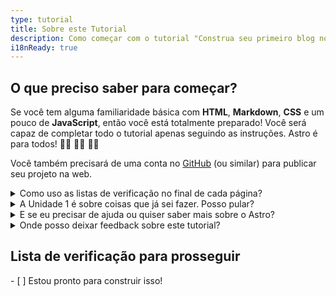 ```yaml
---
type: tutorial
title: Sobre este Tutorial
description: Como começar com o tutorial "Construa seu primeiro blog no Astro".
i18nReady: true
---
```


## O que preciso saber para começar?

Se você tem alguma familiaridade básica com **HTML**, **Markdown**, **CSS** e um pouco de **JavaScript**, então você está totalmente preparado! Você será capaz de completar todo o tutorial apenas seguindo as instruções. Astro é para todos! 🧑‍🚀 👩‍🚀 👨‍🚀 

Você também precisará de uma conta no [GitHub](https://github.com) (ou similar) para publicar seu projeto na web.

<details>
<summary>Como uso as listas de verificação no final de cada página?</summary>

Você as marca!

No final de cada página, você encontrará uma lista de tarefas clicável das atividades que agora deve ser capaz de fazer. Marque esses itens para ver seu progresso no Rastreador de Tutorial.

Usar o rastreador é opcional, mas pode ajudá-lo a lembrar seu lugar se você completar o tutorial em várias visitas. Você também pode deixar algumas listas em branco como lembrete das unidades que deseja revisitar mais tarde.

(Esses dados são salvos apenas no armazenamento local do seu navegador e não estão disponíveis em outros lugares. Nenhum dado é enviado ou armazenado pelo Astro.)
</details>

<details>
<summary>A Unidade 1 é sobre coisas que já sei fazer. Posso pular?</summary>

Você pode usar as lições dentro da [Unidade 1](/en/tutorial/1-setup/) para garantir que possui as ferramentas de desenvolvimento e contas online necessárias para completar o tutorial. Ele o guiará na criação de um novo projeto Astro, armazenando-o no GitHub e implantando-o no Netlify.

Se você [criar um novo projeto Astro vazio](/en/install/auto/) e estiver confortável com sua configuração, pode pular com segurança para a [Unidade 2](/en/tutorial/2-pages/) onde começará a criar novas páginas em seu projeto.
</details>

<details>
<summary>E se eu precisar de ajuda ou quiser saber mais sobre o Astro?</summary>

Nosso [amigável servidor Discord do Astro](https://astro.build/chat) é o lugar ideal!

Entre no canal do fórum de suporte para fazer perguntas ou diga oi e converse em `#general` ou `#off-topic`.
</details>

<details>
<summary>Onde posso deixar feedback sobre este tutorial?</summary>

Este tutorial é um projeto da nossa equipe de Documentação. Você pode nos encontrar no Discord no canal `#docs` ou enviar problemas para o [repositório de Documentação no GitHub](https://github.com/withastro/docs/issues).
</details>

<Box icon="check-list">

## Lista de verificação para prosseguir

<Checklist>
- [ ] Estou pronto para construir isso!
</Checklist>
</Box>
